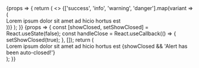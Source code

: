 

<Meta title='Core/Alert' component={Alert} />

<Canvas>
    <Story name='Variants'>
        {props => {
            return (
                <>
                    {['success', 'info', 'warning', 'danger'].map(variant => (
                        <div>
                            <Alert variant={variant} mb={10}>
                                Lorem ipsum dolor sit amet ad hicio hortus est
                            </Alert>
                        </div>
                    ))}
                </>
            );
        }}
    </Story>
    <Story name='Duration'>
        {props => {
            const [showClosed, setShowClosed] = React.useState(false);
            const handleClose = React.useCallback(() => {
                setShowClosed(true);
            }, []);
            return (
                <div>
                    <Alert variant='success' mb={4} dismissable={false} autoclose onClose={handleClose}>
                        Lorem ipsum dolor sit amet ad hicio hortus est
                    </Alert>
                    {showClosed && 'Alert has been auto-closed!'}
                </div>
            );
        }}
    </Story>
</Canvas>

<ArgsTable of={Alert} />
